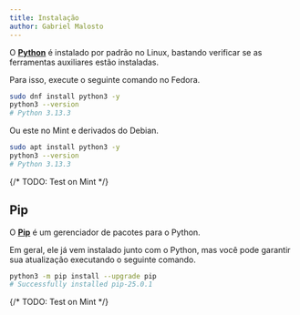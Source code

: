 ```yaml
---
title: Instalação
author: Gabriel Malosto
---
```



O [**Python**](https://www.python.org/) é instalado por padrão no Linux, bastando verificar se as ferramentas auxiliares estão instaladas.

Para isso, execute o seguinte comando no Fedora.

```zsh title="Fedora ou WSL" frame="terminal"
sudo dnf install python3 -y
python3 --version
# Python 3.13.3
```

Ou este no Mint e derivados do Debian.

```zsh title="Mint" frame="terminal"
sudo apt install python3 -y
python3 --version
# Python 3.13.3
```

{/* TODO: Test on Mint */}

## Pip

O [**Pip**](https://pip.pypa.io/en/stable/installation/) é um gerenciador de pacotes para o Python.

Em geral, ele já vem instalado junto com o Python, mas você pode garantir sua atualização executando o seguinte comando.

```zsh title="Fedora, WSL ou Mint" frame="terminal"
python3 -m pip install --upgrade pip
# Successfully installed pip-25.0.1
```

{/* TODO: Test on Mint */}
